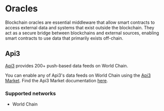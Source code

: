 # Oracles

Blockchain oracles are essential middleware that allow smart contracts to access external data and systems that exist outside the blockchain. They act as a secure bridge between blockchains and external sources, enabling smart contracts to use data that primarily exists off-chain.

## Api3

[Api3](https://api3.org/) provides 200+ push-based data feeds on World Chain.

You can enable any of Api3's data feeds on World Chain using the [Api3 Market](https://market.api3.org/world). Find the Api3 Market documentation [here](https://docs.api3.org/dapps/integration/).

### Supported networks

- World Chain